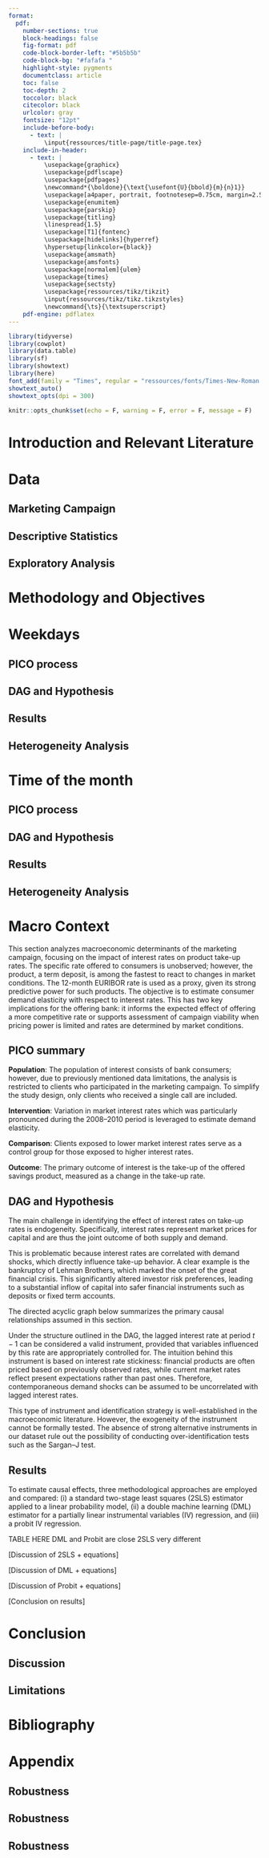 ```yaml
---
format: 
  pdf:
    number-sections: true
    block-headings: false
    fig-format: pdf
    code-block-border-left: "#5b5b5b"
    code-block-bg: "#fafafa "
    highlight-style: pygments
    documentclass: article
    toc: false
    toc-depth: 2
    toccolor: black
    citecolor: black
    urlcolor: gray
    fontsize: "12pt"
    include-before-body: 
      - text: |
          \input{ressources/title-page/title-page.tex}
    include-in-header:
      - text: |
          \usepackage{graphicx}
          \usepackage{pdflscape}
          \usepackage{pdfpages}
          \newcommand*{\boldone}{\text{\usefont{U}{bbold}{m}{n}1}}
          \usepackage[a4paper, portrait, footnotesep=0.75cm, margin=2.54cm]{geometry}
          \usepackage{enumitem}
          \usepackage{parskip}
          \usepackage{titling}
          \linespread{1.5}
          \usepackage[T1]{fontenc}
          \usepackage[hidelinks]{hyperref}
          \hypersetup{linkcolor={black}}
          \usepackage{amsmath}
          \usepackage{amsfonts}
          \usepackage[normalem]{ulem}
          \usepackage{times}
          \usepackage{sectsty}
          \usepackage{ressources/tikz/tikzit}
          \input{ressources/tikz/tikz.tikzstyles}
          \newcommand{\ts}{\textsuperscript}
    pdf-engine: pdflatex
---
```

 
```r
library(tidyverse)
library(cowplot)
library(data.table)
library(sf)
library(showtext)
library(here)
font_add(family = "Times", regular = "ressources/fonts/Times-New-Roman.otf")
showtext_auto()
showtext_opts(dpi = 300)

knitr::opts_chunk$set(echo = F, warning = F, error = F, message = F)
```

\clearpage

# Introduction and Relevant Literature


\newpage

# Data

## Marketing Campaign

\begin{figure}
\centering
\caption{Campaign Process and Observed Data}
\tikzfig{ressources/tikz/fig1}
\end{figure}

## Descriptive Statistics

## Exploratory Analysis

\newpage

# Methodology and Objectives

\newpage

# Weekdays

## PICO process

## DAG and Hypothesis

## Results 

## Heterogeneity Analysis
\newpage

# Time of the month

## PICO process

## DAG and Hypothesis

## Results

## Heterogeneity Analysis
\newpage

# Macro Context

This section analyzes macroeconomic determinants of the marketing campaign, focusing on the impact of interest rates on product take-up rates. The specific rate offered to consumers is unobserved; however, the product, a term deposit, is among the fastest to react to changes in market conditions. The 12-month EURIBOR rate is used as a proxy, given its strong predictive power for such products. The objective is to estimate consumer demand elasticity with respect to interest rates. This has two key implications for the offering bank: it informs the expected effect of offering a more competitive rate or supports assessment of campaign viability when pricing power is limited and rates are determined by market conditions.

## PICO summary

**Population**: The population of interest consists of bank consumers; however, due to previously mentioned data limitations, the analysis is restricted to clients who participated in the marketing campaign. To simplify the study design, only clients who received a single call are included.

**Intervention**: Variation in market interest rates which was particularly pronounced during the 2008–2010 period is leveraged to estimate demand elasticity.

**Comparison**: Clients exposed to lower market interest rates serve as a control group for those exposed to higher interest rates.

**Outcome**: The primary outcome of interest is the take-up of the offered savings product, measured as a change in the take-up rate.

## DAG and Hypothesis

The main challenge in identifying the effect of interest rates on take-up rates is endogeneity. Specifically, interest rates represent market prices for capital and are thus the joint outcome of both supply and demand.

This is problematic because interest rates are correlated with demand shocks, which directly influence take-up behavior. A clear example is the bankruptcy of Lehman Brothers, which marked the onset of the great financial crisis. This significantly altered investor risk preferences, leading to a substantial inflow of capital into safer financial instruments such as deposits or fixed term accounts.

The directed acyclic graph below summarizes the primary causal relationships assumed in this section.

\begin{figure}
\centering
\caption{Interest Rates and Take-Up}
\vspace{0.25cm}
\tikzfig{ressources/tikz/fig2}
\end{figure}
\vspace{-1cm}

Under the structure outlined in the DAG, the lagged interest rate at period $t-1$ can be considered a valid instrument, provided that variables influenced by this rate are appropriately controlled for. The intuition behind this instrument is based on interest rate stickiness: financial products are often priced based on previously observed rates, while current market rates reflect present expectations rather than past ones. Therefore, contemporaneous demand shocks can be assumed to be uncorrelated with lagged interest rates.

This type of instrument and identification strategy is well-established in the macroeconomic literature. However, the exogeneity of the instrument cannot be formally tested. The absence of strong alternative instruments in our dataset rule out the possibility of conducting over-identification tests such as the Sargan–J test.

## Results 

To estimate causal effects, three methodological approaches are employed and compared: (i) a standard two-stage least squares (2SLS) estimator applied to a linear probability model, (ii) a double machine learning (DML) estimator for a partially linear instrumental variables (IV) regression, and (iii) a probit IV regression.

\newpage

TABLE HERE 
DML and Probit are close
2SLS very different

[Discussion of 2SLS + equations]

[Discussion of DML + equations]

[Discussion of Probit + equations]

[Conclusion on results]


\newpage

# Conclusion 

## Discussion

## Limitations 


\newpage

# Bibliography

\newpage

\setcounter{section}{0}
\renewcommand\thesection{\Alph{section}}

# Appendix

## Robustness

## Robustness 

## Robustness


